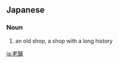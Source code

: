 ==Japanese==
{{ja-kanjitab|yomi=irr|sort=しにせ}}

===Noun===
{{ja-noun|しにせ}}

# an old shop, a shop with a long history

[[ja:老舗]]
